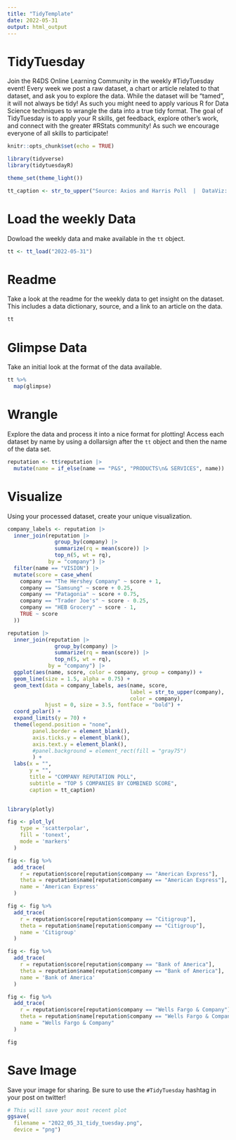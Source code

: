 ```yaml
---
title: "TidyTemplate"
date: 2022-05-31
output: html_output
---
```


# TidyTuesday

Join the R4DS Online Learning Community in the weekly #TidyTuesday event!
Every week we post a raw dataset, a chart or article related to that dataset, and ask you to explore the data.
While the dataset will be “tamed”, it will not always be tidy! As such you might need to apply various R for Data Science techniques to wrangle the data into a true tidy format.
The goal of TidyTuesday is to apply your R skills, get feedback, explore other’s work, and connect with the greater #RStats community!
As such we encourage everyone of all skills to participate!

```r

knitr::opts_chunk$set(echo = TRUE)

library(tidyverse)
library(tidytuesdayR)

theme_set(theme_light())

tt_caption <- str_to_upper("Source: Axios and Harris Poll  |  DataViz: Tony Galvan (@GDataScience1)")

```

# Load the weekly Data

Dowload the weekly data and make available in the `tt` object.

```r

tt <- tt_load("2022-05-31")

```


# Readme

Take a look at the readme for the weekly data to get insight on the dataset.
This includes a data dictionary, source, and a link to an article on the data.

```r

tt

```


# Glimpse Data

Take an initial look at the format of the data available.

```r

tt %>% 
  map(glimpse)

```

# Wrangle

Explore the data and process it into a nice format for plotting! Access each dataset by name by using a dollarsign after the `tt` object and then the name of the data set.

```r

reputation <- tt$reputation |>
  mutate(name = if_else(name == "P&S", "PRODUCTS\n& SERVICES", name))

```


# Visualize

Using your processed dataset, create your unique visualization.

```r

company_labels <- reputation |>
  inner_join(reputation |>
               group_by(company) |>
               summarize(rq = mean(score)) |>
               top_n(5, wt = rq),
             by = "company") |>
  filter(name == "VISION") |>
  mutate(score = case_when(
    company == "The Hershey Company" ~ score + 1,
    company == "Samsung" ~ score + 0.25,
    company == "Patagonia" ~ score + 0.75,
    company == "Trader Joe's" ~ score - 0.25,
    company == "HEB Grocery" ~ score - 1,
    TRUE ~ score
  ))

reputation |>
  inner_join(reputation |>
               group_by(company) |>
               summarize(rq = mean(score)) |>
               top_n(5, wt = rq),
             by = "company") |>
  ggplot(aes(name, score, color = company, group = company)) +
  geom_line(size = 1.5, alpha = 0.75) +
  geom_text(data = company_labels, aes(name, score, 
                                       label = str_to_upper(company), 
                                       color = company), 
            hjust = 0, size = 3.5, fontface = "bold") +
  coord_polar() +
  expand_limits(y = 70) +
  theme(legend.position = "none",
        panel.border = element_blank(),
        axis.ticks.y = element_blank(),
        axis.text.y = element_blank(),
        #panel.background = element_rect(fill = "gray75")
        ) +
  labs(x = "",
       y = "",
       title = "COMPANY REPUTATION POLL",
       subtitle = "TOP 5 COMPANIES BY COMBINED SCORE",
       caption = tt_caption)
  
```


```r
library(plotly)

fig <- plot_ly(
    type = 'scatterpolar',
    fill = 'tonext',
    mode = 'markers'
  )

fig <- fig %>%
  add_trace(
    r = reputation$score[reputation$company == "American Express"],
    theta = reputation$name[reputation$company == "American Express"],
    name = 'American Express'
  )

fig <- fig %>%
  add_trace(
    r = reputation$score[reputation$company == "Citigroup"],
    theta = reputation$name[reputation$company == "Citigroup"],
    name = 'Citigroup'
  )

fig <- fig %>%
  add_trace(
    r = reputation$score[reputation$company == "Bank of America"],
    theta = reputation$name[reputation$company == "Bank of America"],
    name = 'Bank of America'
  )

fig <- fig %>%
  add_trace(
    r = reputation$score[reputation$company == "Wells Fargo & Company"],
    theta = reputation$name[reputation$company == "Wells Fargo & Company"],
    name = "Wells Fargo & Company"
  )

fig
```



# Save Image

Save your image for sharing. Be sure to use the `#TidyTuesday` hashtag in your post on twitter! 

```r

# This will save your most recent plot
ggsave(
  filename = "2022_05_31_tidy_tuesday.png",
  device = "png")

```
